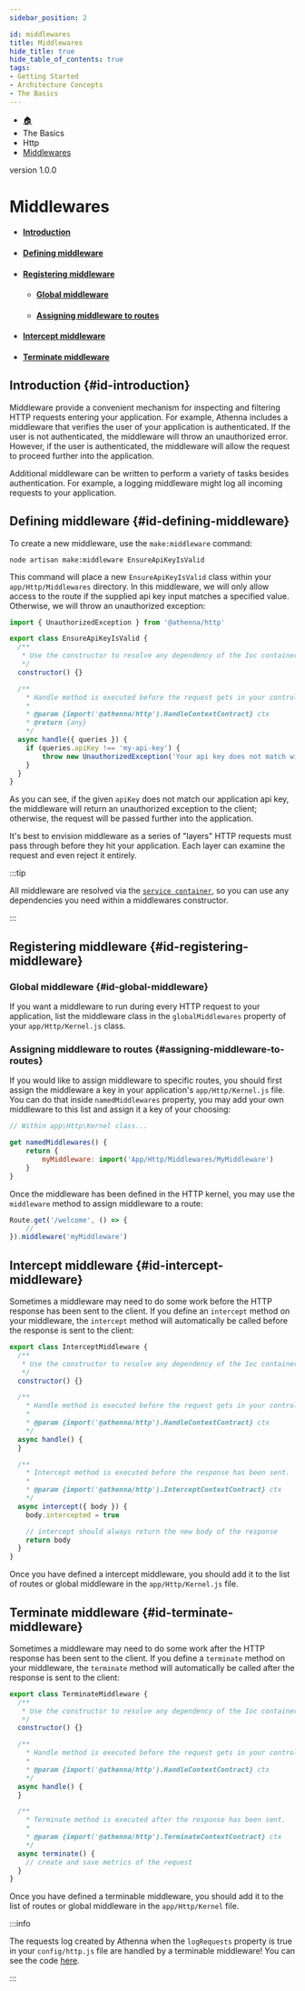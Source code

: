 ```yaml
---
sidebar_position: 2

id: middlewares
title: Middlewares
hide_title: true
hide_table_of_contents: true
tags:
- Getting Started
- Architecture Concepts
- The Basics
---
```


<nav aria-label="breadcrumbs">
    <ul class="breadcrumbs">
        <li class="breadcrumbs__item">
            <a class="breadcrumbs__link" href="/">🏠</a>
        </li>
        <li class="breadcrumbs__item">
            <a class="breadcrumbs__link">The Basics</a>
        </li>
        <li class="breadcrumbs__item">
            <a class="breadcrumbs__link">Http</a>
        </li>
        <li class="breadcrumbs__item">
            <a class="breadcrumbs__link" href="/docs/the-basics/http/middlewares">Middlewares</a>
        </li>
    </ul>
</nav>

<span class="badge badge--secondary margin-top-bot">version 1.0.0</span>

# Middlewares

- #### [Introduction](#id-introduction)
- #### [Defining middleware](#id-defining-middleware)
- #### [Registering middleware](#id-registering-middleware)
    - #### [Global middleware](#id-global-middleware)
    - #### [Assigning middleware to routes](#id-assigning-middleware-to-routes)
- #### [Intercept middleware](#id-intercept-middleware)
- #### [Terminate middleware](#id-terminate-middleware)

## Introduction {#id-introduction}

Middleware provide a convenient mechanism for inspecting and filtering HTTP requests entering your application. For
example, Athenna includes a middleware that verifies the user of your application is authenticated. If the user is not
authenticated, the middleware will throw an unauthorized error. However, if the user is authenticated, the middleware
will allow the request to proceed further into the application.

Additional middleware can be written to perform a variety of tasks besides authentication. For example, a logging
middleware might log all incoming requests to your application.

## Defining middleware {#id-defining-middleware}

To create a new middleware, use the `make:middleware` command:

```shell
node artisan make:middleware EnsureApiKeyIsValid
```

This command will place a new `EnsureApiKeyIsValid` class within your `app/Http/Middlewares` directory. In this middleware,
we will only allow access to the route if the supplied api key input matches a specified value. Otherwise, we will throw an
unauthorized exception:

```javascript
import { UnauthorizedException } from '@athenna/http'

export class EnsureApiKeyIsValid {
  /**
   * Use the constructor to resolve any dependency of the Ioc container.
   */
  constructor() {}

  /**
    * Handle method is executed before the request gets in your controller.
    *
    * @param {import('@athenna/http').HandleContextContract} ctx
    * @return {any}
    */
  async handle({ queries }) {
    if (queries.apiKey !== 'my-api-key') {
        throw new UnauthorizedException('Your api key does not match with application api key.')
    }
  }
}
```

As you can see, if the given `apiKey` does not match our application api key, the middleware will return an unauthorized
exception to the client; otherwise, the request will be passed further into the application.

It's best to envision middleware as a series of "layers" HTTP requests must pass through before they hit your application.
Each layer can examine the request and even reject it entirely.

:::tip

All middleware are resolved via the [`service container`](/docs/architecture-concepts/container), so you can use any
dependencies you need within a middlewares constructor.

:::


## Registering middleware {#id-registering-middleware}

### Global middleware {#id-global-middleware}

If you want a middleware to run during every HTTP request to your application, list the middleware class in the `globalMiddlewares`
property of your `app/Http/Kernel.js` class.

### Assigning middleware to routes {#assigning-middleware-to-routes}

If you would like to assign middleware to specific routes, you should first assign the middleware a key in your application's
`app/Http/Kernel.js` file. You can do that inside `namedMiddlewares` property, you may add your own middleware to this list
and assign it a key of your choosing:

```javascript
// Within app\Http\Kernel class...

get namedMiddlewares() {
    return {
        myMiddleware: import('App/Http/Middlewares/MyMiddleware')
    }
}
```

Once the middleware has been defined in the HTTP kernel, you may use the `middleware` method to assign middleware to a route:

```javascript
Route.get('/welcome', () => {
    //
}).middleware('myMiddleware')
```

## Intercept middleware {#id-intercept-middleware}

Sometimes a middleware may need to do some work before the HTTP response has been sent to the client. If you define an
`intercept` method on your middleware, the `intercept` method will automatically be called before the response is sent to
the client:

```javascript
export class InterceptMiddleware {
  /**
   * Use the constructor to resolve any dependency of the Ioc container.
   */
  constructor() {}

  /**
    * Handle method is executed before the request gets in your controller.
    *
    * @param {import('@athenna/http').HandleContextContract} ctx
    */
  async handle() {
  }

  /**
    * Intercept method is executed before the response has been sent.
    *
    * @param {import('@athenna/http').InterceptContextContract} ctx
    */
  async intercept({ body }) {
    body.intercepted = true

    // intercept should always return the new body of the response
    return body
  }
}
```

Once you have defined a intercept middleware, you should add it to the list of routes or global middleware in the `app/Http/Kernel.js` file.

## Terminate middleware {#id-terminate-middleware}

Sometimes a middleware may need to do some work after the HTTP response has been sent to the client. If you define a
`terminate` method on your middleware, the `terminate` method will automatically be called after the response is sent to
the client:

```javascript
export class TerminateMiddleware {
  /**
   * Use the constructor to resolve any dependency of the Ioc container.
   */
  constructor() {}

  /**
    * Handle method is executed before the request gets in your controller.
    *
    * @param {import('@athenna/http').HandleContextContract} ctx
    */
  async handle() {
  }

  /**
    * Terminate method is executed after the response has been sent.
    *
    * @param {import('@athenna/http').TerminateContextContract} ctx
    */
  async terminate() {
    // create and save metrics of the request
  }
}
```

Once you have defined a terminable middleware, you should add it to the list of routes or global middleware in the `app/Http/Kernel` file.

:::info

The requests log created by Athenna when the `logRequests` property is true in your `config/http.js` file are handled by a
terminable middleware! You can see the code [here](https://github.com/AthennaIO/Http/blob/develop/src/Kernels/HttpKernel.js).

:::
